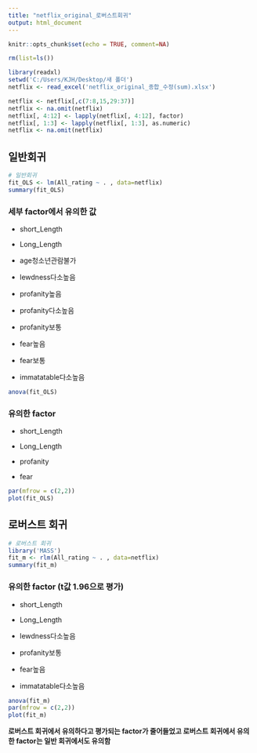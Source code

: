 ```yaml
---
title: "netflix_original_로버스트회귀"
output: html_document
---
```


```r
knitr::opts_chunk$set(echo = TRUE, comment=NA)
```

```r
rm(list=ls())

library(readxl)
setwd('C:/Users/KJH/Desktop/새 폴더')
netflix <- read_excel('netflix_original_종합_수정(sum).xlsx')

netflix <- netflix[,c(7:8,15,29:37)]
netflix <- na.omit(netflix)
netflix[, 4:12] <- lapply(netflix[, 4:12], factor)
netflix[, 1:3] <- lapply(netflix[, 1:3], as.numeric)
netflix <- na.omit(netflix)
```

## 일반회귀

```r
# 일반회귀
fit_OLS <- lm(All_rating ~ . , data=netflix)
summary(fit_OLS)
```

### 세부 factor에서 유의한 값

-   short_Length

-   Long_Length

-   age청소년관람불가

-   lewdness다소높음

-   profanity높음

-   profanity다소높음

-   profanity보통

-   fear높음

-   fear보통

-   immatatable다소높음

```r
anova(fit_OLS)
```

### 유의한 factor

-   short_Length

-   Long_Length

-   profanity

-   fear

```r
par(mfrow = c(2,2))
plot(fit_OLS)
```

## 로버스트 회귀

```r
# 로버스트 회귀
library('MASS')
fit_m <- rlm(All_rating ~ . , data=netflix)
summary(fit_m)
```

### 유의한 factor (t값 1.96으로 평가)

-   short_Length

-   Long_Length

-   lewdness다소높음

-   profanity보통

-   fear높음

-   immatatable다소높음

```r
anova(fit_m)
par(mfrow = c(2,2))
plot(fit_m)
```

**로버스트 회귀에서 유의하다고 평가되는 factor가 줄어들었고 로버스트 회귀에서 유의한 factor는 일반 회귀에서도 유의함**

